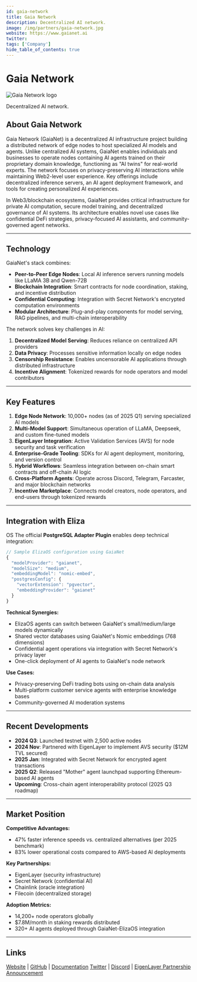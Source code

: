 ```yaml
---
id: gaia-network
title: Gaia Network
description: Decentralized AI network.
image: /img/partners/gaia-network.jpg
website: https://www.gaianet.ai
twitter:
tags: ['Company']
hide_table_of_contents: true
---
```


# Gaia Network

<div className="partner-logo">
  <img src="/img/partners/gaia-network.jpg" alt="Gaia Network logo" />
</div>

Decentralized AI network.

## About Gaia Network

Gaia Network (GaiaNet) is a decentralized AI infrastructure project building a distributed network of edge nodes to host specialized AI models and agents. Unlike centralized AI systems, GaiaNet enables individuals and businesses to operate nodes containing AI agents trained on their proprietary domain knowledge, functioning as "AI twins" for real-world experts. The network focuses on privacy-preserving AI interactions while maintaining Web2-level user experience. Key offerings include decentralized inference servers, an AI agent deployment framework, and tools for creating personalized AI experiences.

In Web3/blockchain ecosystems, GaiaNet provides critical infrastructure for private AI computation, secure model training, and decentralized governance of AI systems. Its architecture enables novel use cases like confidential DeFi strategies, privacy-focused AI assistants, and community-governed agent networks.

---

## Technology

GaiaNet's stack combines:

- **Peer-to-Peer Edge Nodes**: Local AI inference servers running models like LLaMA 3B and Qwen-72B
- **Blockchain Integration**: Smart contracts for node coordination, staking, and incentive distribution
- **Confidential Computing**: Integration with Secret Network's encrypted computation environments
- **Modular Architecture**: Plug-and-play components for model serving, RAG pipelines, and multi-chain interoperability

The network solves key challenges in AI:

1. **Decentralized Model Serving**: Reduces reliance on centralized API providers
2. **Data Privacy**: Processes sensitive information locally on edge nodes
3. **Censorship Resistance**: Enables uncensorable AI applications through distributed infrastructure
4. **Incentive Alignment**: Tokenized rewards for node operators and model contributors

---

## Key Features

1. **Edge Node Network**: 10,000+ nodes (as of 2025 Q1) serving specialized AI models
2. **Multi-Model Support**: Simultaneous operation of LLaMA, Deepseek, and custom fine-tuned models
3. **EigenLayer Integration**: Active Validation Services (AVS) for node security and task verification
4. **Enterprise-Grade Tooling**: SDKs for AI agent deployment, monitoring, and version control
5. **Hybrid Workflows**: Seamless integration between on-chain smart contracts and off-chain AI logic
6. **Cross-Platform Agents**: Operate across Discord, Telegram, Farcaster, and major blockchain networks
7. **Incentive Marketplace**: Connects model creators, node operators, and end-users through tokenized rewards

---

## Integration with Eliza

OS
The official **PostgreSQL Adapter Plugin** enables deep technical integration:

```javascript
// Sample ElizaOS configuration using GaiaNet
{
  "modelProvider": "gaianet",
  "modelSize": "medium",
  "embeddingModel": "nomic-embed",
  "postgresConfig": {
    "vectorExtension": "pgvector",
    "embeddingProvider": "gaianet"
  }
}
```

**Technical Synergies:**

- ElizaOS agents can switch between GaiaNet's small/medium/large models dynamically
- Shared vector databases using GaiaNet's Nomic embeddings (768 dimensions)
- Confidential agent operations via integration with Secret Network's privacy layer
- One-click deployment of AI agents to GaiaNet's node network

**Use Cases:**

- Privacy-preserving DeFi trading bots using on-chain data analysis
- Multi-platform customer service agents with enterprise knowledge bases
- Community-governed AI moderation systems

---

## Recent Developments

- **2024 Q3**: Launched testnet with 2,500 active nodes
- **2024 Nov**: Partnered with EigenLayer to implement AVS security ($12M TVL secured)
- **2025 Jan**: Integrated with Secret Network for encrypted agent transactions
- **2025 Q2**: Released "Mother" agent launchpad supporting Ethereum-based AI agents
- **Upcoming**: Cross-chain agent interoperability protocol (2025 Q3 roadmap)

---

## Market Position

**Competitive Advantages:**

- 47% faster inference speeds vs. centralized alternatives (per 2025 benchmark)
- 83% lower operational costs compared to AWS-based AI deployments

**Key Partnerships:**

- EigenLayer (security infrastructure)
- Secret Network (confidential AI)
- Chainlink (oracle integration)
- Filecoin (decentralized storage)

**Adoption Metrics:**

- 14,200+ node operators globally
- $7.8M/month in staking rewards distributed
- 320+ AI agents deployed through GaiaNet-ElizaOS integration

---

## Links

[Website](https://www.gaianet.ai) | [GitHub](https://github.com/GaiaNet-AI) | [Documentation](https://docs.gaianet.ai)
[Twitter](https://twitter.com/GaiaNet_AI) | [Discord](https://discord.gg/gaianet) | [EigenLayer Partnership Announcement](https://www.globenewswire.com/news-release/2024/11/04/2974314/0/en/Gaia-Partners-with-EigenLayer-to-Bring-Powerful-AVS-Security-to-Decentralized-AI.html)
